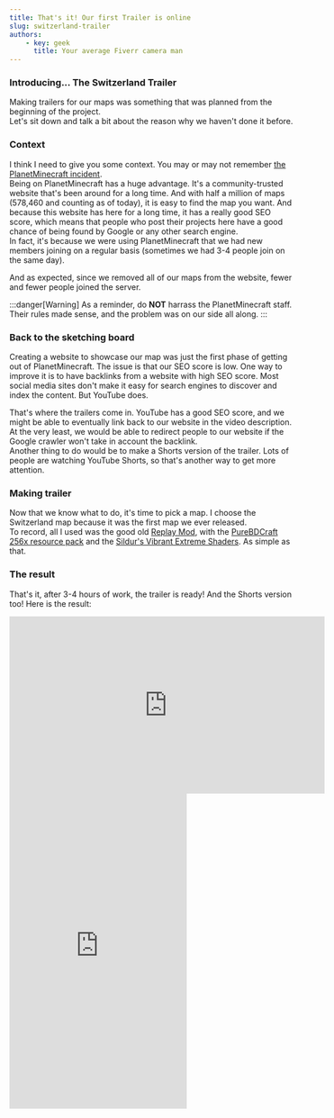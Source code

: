 ---
title: That's it! Our first Trailer is online
slug: switzerland-trailer
authors:
    - key: geek
      title: Your average Fiverr camera man
---

### Introducing... The Switzerland Trailer
Making trailers for our maps was something that was planned from the beginning of the project.  
Let's sit down and talk a bit about the reason why we haven't done it before.

<!-- truncate -->

### Context
I think I need to give you some context. You may or may not remember [the PlanetMinecraft incident](./2024-05-27-hello-world.mdx).  
Being on PlanetMinecraft has a huge advantage. It's a community-trusted website that's been around for a long time. And with half a million of maps (578,460 and counting as of today), it is easy to find the map you want. And because this website has here for a long time, it has a really good SEO score, which means that people who post their projects here have a good chance of being found by Google or any other search engine.  
In fact, it's because we were using PlanetMinecraft that we had new members joining on a regular basis (sometimes we had 3-4 people join on the same day).

And as expected, since we removed all of our maps from the website, fewer and fewer people joined the server.

:::danger[Warning]
As a reminder, do **NOT** harrass the PlanetMinecraft staff. Their rules made sense, and the problem was on our side all along.
:::

### Back to the sketching board
Creating a website to showcase our map was just the first phase of getting out of PlanetMinecraft. The issue is that our SEO score is low. One way to improve it is to have backlinks from a website with high SEO score.
Most social media sites don't make it easy for search engines to discover and index the content. But YouTube does.  
    
That's where the trailers come in. YouTube has a good SEO score, and we might be able to eventually link back to our website in the video description. At the very least, we would be able to redirect people to our website if the Google crawler won't take in account the backlink.  
Another thing to do would be to make a Shorts version of the trailer. Lots of people are watching YouTube Shorts, so that's another way to get more attention.
  
### Making trailer
Now that we know what to do, it's time to pick a map. I choose the Switzerland map because it was the first map we ever released.  
To record, all I used was the good old <a href="https://replaymod.com" target="_blank">Replay Mod</a>, with the <a href="https://bdcraft.net/downloads/purebdcraft-minecraft/" target="_blank">PureBDCraft 256x resource pack</a> and the <a href="https://sildurs-shaders.github.io/" target="_blank">Sildur's Vibrant Extreme Shaders</a>. As simple as that.

### The result
That's it, after 3-4 hours of work, the trailer is ready! And the Shorts version too!
Here is the result:

<iframe width="560" height="315" src="https://www.youtube-nocookie.com/embed/Zw6EWZk55iw" title="YouTube video player" frameborder="0" allow="accelerometer; autoplay; clipboard-write; encrypted-media; gyroscope; picture-in-picture; web-share" referrerpolicy="strict-origin-when-cross-origin" allowfullscreen></iframe>
<iframe width="315" height="560" src="https://www.youtube-nocookie.com/embed/FVdMewwXPdY" title="YouTube video player" frameborder="0" allow="accelerometer; autoplay; clipboard-write; encrypted-media; gyroscope; picture-in-picture; web-share" referrerpolicy="strict-origin-when-cross-origin" allowfullscreen></iframe>